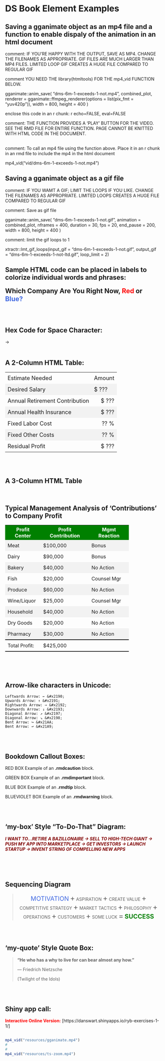 

# DS Book Element Examples


## Saving a gganimate object as an mp4 file and a function to enable dispaly of the animation in an html document

comment: IF YOU'RE HAPPY WITH THE OUTPUT, SAVE AS MP4.  CHANGE THE FILENAMES AS APPROPRIATE.  GIF FILES ARE MUCH LARGER THAN MP4 FILES.  LIMITED LOOP GIF CREATES A HUGE FILE COMPARED TO REGULAR GIF

comment YOU NEED THE library(htmltools) FOR THE mp4_vid FUNCTION BELOW.

gganimate::anim_save(
  "dms-6m-1-exceeds-1-not.mp4",
  combined_plot,
  renderer = gganimate::ffmpeg_renderer(options = list(pix_fmt = "yuv420p")),
  width = 800,
  height = 400
)


enclose this code in an r chunk:  r echo=FALSE, eval=FALSE

comment:  THE FUNCTION PROVIDES A 'PLAY' BUTTON FOR THE VIDEO.  SEE THE RMD FILE FOR ENTIRE FUNCTION.  PAGE CANNOT BE KNITTED WITH HTML CODE IN THE DOCUMENT.


<!-- mp4_vid <- function(src) { -->
<!--   htmltools::HTML( -->
<!--     paste0( -->
<!--       <video controls controlsList="nodownload"> -->
<!--         <source src="', src, '" type="video/mp4"> -->
<!--         Your browser does not support the video tag. -->
<!--       </video> -->
<!--     ) -->
<!--   ) -->
<!-- } -->


<br>
comment:  To call an mp4 file using the function above.  Place it in an r chunk in an rmd file to include the mp4 in the html document


mp4_vid("vid/dms-6m-1-exceeds-1-not.mp4")



## Saving a gganimate object as a gif file

comment:  IF YOU WAMT A GIF; LIMIT THE LOOPS IF YOU LIKE.  CHANGE THE FILENAMES AS APPROPRIATE.  LIMITED LOOPS CREATES A HUGE FILE COMPARED TO REGULAR GIF


comment:  Save as gif file

gganimate::anim_save(
  "dms-6m-1-exceeds-1-not.gif",
  animation = combined_plot,
  nframes = 400,
  duration = 30,
  fps = 20,
  end_pause = 200,
  width = 800,
  height = 400
)


comment:  limit the gif loops to 1

xtractr::lmt_gif_loops(input_gif = "dms-6m-1-exceeds-1-not.gif", output_gif = "dms-6m-1-exceeds-1-not-ltd.gif", loop_limit = 2)





##  Sample HTML code can be placed in labels to colorize individual words and phrases:  

<span style = 'font-size:16pt'><b>Which Company Are You Right Now, <span style = 'color:red;'>Red</span> or <span style = 'color:royalblue;'>Blue?</span></b></span>

<br><br>

## Hex Code for Space Character:

&#x2192;
<br><br>



## A 2-Column HTML Table:

<!-- PROMPT: -->

<!-- "Please create an HTML table with the following characteristics: -->

<!--     The table should have a width of 45vw, height set to auto, and a font size of 18px. -->
<!--     The table should consist of seven rows and two columns in each row. -->
<!--     The first row should have two cells with the classes 'b darkgreen bb bw2 al' and 'b darkgreen bb bw2 ar', containing the text 'Estimate Needed' and 'Amount' respectively. -->
<!--     The second row should have two cells with the classes 'b bg-white black al' and 'b black ar', containing the text 'Desired Salary' and '$ ???' respectively. -->
<!--     The third row should have two cells with the class 'b black', and the second cell should be right-aligned, containing the text 'Annual Retirement Contribution' and '$ ???' respectively. -->
<!--     The fourth row should have the same structure as the third row but with 'Annual Health Insurance' as the text. -->
<!--     The fifth and sixth rows should have the same structure as the third row, with 'Fixed Labor Cost' and 'Fixed Other Costs' as the text, and '?? %' in the right-aligned cells. -->
<!--     The seventh row should have the same structure as the third row, with 'Residual Profit' as the text and '$ ???' in the right-aligned cell." -->

<table style="width: 45vw; height: auto; font-size: 18px">
  <tr>
    <td class="b darkgreen bb bw2 al">Estimate Needed</td>
    <td class="b darkgreen bb bw2 ar">Amount</td>
  </tr>
  <tr>
    <td class="b bg-white black al">Desired Salary</td>
    <td class="b black ar">$ ???</td>
  </tr>
  <tr>
    <td class="b black">Annual Retirement Contribution</td>
    <td class="b black" style="text-align: right;">$ ???</td>
  </tr>
  <tr>
    <td class="b black">Annual Health Insurance</td>
    <td class="b black" style="text-align: right;">$ ???</td>
  </tr>
  <tr>
    <td class="b black">Fixed Labor Cost</td>
    <td class="b black" style="text-align: right;">?? %</td>
  </tr>
  <tr>
    <td class="b black">Fixed Other Costs</td>
    <td class="b black" style="text-align: right;">?? %</td>
  </tr>
  <tr>
    <td class="b black">Residual Profit</td>
    <td class="b black" style="text-align: right;">$ ???</td>
  </tr>
</table>
<br><br>


## A 3-Column HTML Table
<br>


<!-- PROMPT: -->

<!-- "Please create an HTML document that includes the following components: -->

<!--     A head section with a style block containing CSS rules for a table: -->
<!--         The table should have a font size of 16px, use collapsed borders, and occupy 80% of the width. -->
<!--         Table cells (td) should have left-aligned text and 8px of padding. -->
<!--         Table headers (th) should have a green background, white text, bold font-weight, and a font size of 16px. -->
<!--         Even rows (tr:nth-child(even)) should have a background color of #f2f2f2. -->
<!--         Elements with the class 'total-row' should have a top border of 2px solid black and a bottom border of 2px double black. -->

<!--     A body section with the following content: -->
<!--         An h2 heading with the text 'Typical Management Analysis of 'Contributions' to Company Profit.' -->
<!--         A table with the following structure: -->
<!--             A header row (tr) with three cells (th) titled 'Profit Center,' 'Profit Contribution,' and 'Mgmt Reaction.' -->
<!--             Eight data rows (tr) with cells (td) containing data for 'Meat,' 'Dairy,' 'Bakery,' 'Fish,' 'Produce,' 'Wine/Liquor,' 'Household,' 'Dry Goods,' and 'Pharmacy.' The 'Profit Center' column should have the corresponding category names, the 'Profit Contribution' column should have dollar amounts in the format '$XX,XXX' (e.g., '$100,000'), and the 'Mgmt Reaction' column should contain text values such as 'Bonus,' 'No Action,' or 'Counsel Mgr.' -->
<!--             A total row (tr) with a cell in the 'Profit Center' column containing 'Total Profit:', a cell in the 'Profit Contribution' column containing '$425,000', and an empty cell in the 'Mgmt Reaction' column. -->



<html>
<head>
<style>
  table {
    font-size: 16px;
    border-collapse: collapse;
    width: 80%;
  }


  td {
    text-align: left;
    padding: 8px;
  }
  
  th {
    background-color: green;
    color: white;
    font-weight: bold;
    font-size: 16px;
  }

  tr:nth-child(even) {
    background-color: #f2f2f2;
  }

  .total-row {
    border-top: 2px solid black;
    border-bottom: 2px double black;
  }
  
  
</style>
</head>
<body>

<h2>Typical Management Analysis of 'Contributions' to Company Profit</h2>

<table>
  <tr>
    <th>Profit Center</th>
    <th class="ar">Profit Contribution</th>
    <th class="ac">Mgmt Reaction</th>
  </tr>
  <tr>
    <td>Meat</td>
    <td class="ar">$100,000</td>
    <td class="ac">Bonus</td>
  </tr>
  <tr>
    <td>Dairy</td>
    <td class="ar">$90,000</td>
    <td class="ac">Bonus</td>
  </tr>
  <tr>
    <td>Bakery</td>
    <td class="ar">$40,000</td>
    <td class="ac">No Action</td>

  </tr>
  <tr>
    <td>Fish</td>
    <td class="ar">$20,000</td>
    <td class="ac">Counsel Mgr</td>
  </tr>
  <tr>
    <td>Produce</td>
    <td class="ar">$60,000</td>
    <td class="ac">No Action</td>
  </tr>
  <tr>
    <td>Wine/Liquor</td>
    <td class="ar">$25,000</td>
    <td class="ac">Counsel Mgr</td>
  </tr>
  <tr>
    <td>Household</td>
    <td class="ar">$40,000</td>
    <td class="ac">No Action</td>
  </tr>
  <tr>
    <td>Dry Goods</td>
    <td class="ar">$20,000</td>
    <td class="ac">No Action</td>
  </tr>
  <tr>
    <td>Pharmacy</td>
    <td class="ar">$30,000</td>
    <td class="ac">No Action</td>
  </tr>
  <tr class="total-row">
    <td>Total Profit:</td>
    <td class="ar">$425,000</td>
    <td></td>
  </tr>
</table>

</body>
</html>

<br><br><br>




## Arrow-like characters in Unicode:

    Leftwards Arrow: ← &#x2190;
    Upwards Arrow: ↑ &#x2191;
    Rightwards Arrow: → &#x2192;
    Downwards Arrow: ↓ &#x2193;
    Diagonal Arrow: ↗ &#x2197;
    Diagonal Arrow: ↘ &#x2198;
    Bent Arrow: ↪ &#x21AA;
    Bent Arrow: ↩ &#x21A9;
<br><br>



## Bookdown Callout Boxes:

::: {.rmdcaution}
RED BOX Example of an **.rmdcaution** block.
:::

::: {.rmdimportant}
GREEN BOX Example of an **.rmdimportant** block.
:::

::: {.rmdtip}
BLUE BOX Example of an **.rmdtip** block.
:::

::: {.rmdwarning}
BLUEVIOLET BOX Example of an **.rmdwarning** block.
:::
<br><br>



## 'my-box' Style "To-Do-That" Diagram:

<!-- PROMPT: -->

<!-- "Create an HTML span element with the following style: -->

<!--     Text color should be maroon. -->
<!--     The content of the span should be: 'I WANT TO...RETIRE A BAZILLONAIRE → SELL TO HIGH-TECH GIANT → PUSH MY APP INTO MARKETPLACE → GET INVESTORS → LAUNCH STARTUP → INVENT STRING OF COMPELLING NEW APPS'" -->


<span style="color: maroon;">***I WANT TO...RETIRE A BAZILLONAIRE &#x2192; SELL TO HIGH-TECH GIANT &#x2192; PUSH MY APP INTO MARKETPLACE &#x2192; GET INVESTORS &#x2192; LAUNCH STARTUP &#x2192; INVENT STRING OF COMPELLING NEW APPS***</span>

<br><br><br>



## Sequencing Diagram

<!-- PROMPT: -->

<!-- "Create an HTML block with the following components: -->

<!--     A blockquote with the class 'my-box' and centered text. -->
<!--     Inside the blockquote, a series of spans with the following styles: -->
<!--         The text 'MOTIVATION' in royalblue with a font size of 20px. -->
<!--         A plus sign (+) with a font size of 24px. -->
<!--         The text 'ASPIRATION' with a font size of 14px. -->
<!--         Repeat the pattern of a plus sign and text for the following phrases: 'CREATE VALUE', 'COMPETITIVE STRATEGY', 'MARKET TACTICS', 'PHILOSOPHY', 'OPERATIONS', 'CUSTOMERS', and 'SOME LUCK'. -->
<!--         An equal sign (=) with a font size of 24px. -->
<!--         The text 'SUCCESS' in green with a font size of 20px. -->


<blockquote class="my-box" style="text-align: center;">
<p>
    <span style="color: royalblue; font-size: 20px">MOTIVATION</span>
    <span style="font-size: 24px;">&plus;</span>
    <span style="font-size: 14px">ASPIRATION</span>
    <span style="font-size: 24px;">&plus;</span>
    <span style="font-size: 14px">CREATE VALUE</span>
    <span style="font-size: 24px;">&plus;</span>
    <span style="font-size: 14px;">COMPETITIVE STRATEGY </span>
    <span style="font-size: 24px;">&plus;</span>
    <span style="font-size: 14px;">MARKET TACTICS</span>
    <span style="font-size: 24px;">&plus;</span>
    <span style="font-size: 14px;">PHILOSOPHY</span>
    <span style="font-size: 24px;">&plus;</span>
    <span style="font-size: 14px;">OPERATIONS</span>
    <span style="font-size: 24px;">&plus;</span>
    <span style="font-size: 14px;">CUSTOMERS</span>
    <span style="font-size: 24px;">&plus;</span>
    <span style="font-size: 14px;">SOME LUCK</span>
    <span style="font-size: 24px;">=</span>
    <strong><span style="color: green; font-size: 20px">SUCCESS</span></strong>
  </p>
</blockquote>  
<br><br>





## 'my-quote' Style Quote Box:

<!-- PROMPT: -->

<!--     create a blockquote with the class 'my-quote' containing the following content: -->
<!--         The text 'He who has a why to live for can bear almost any how.' in strong tags. -->
<!--         The author 'Friedrich Nietzsche' in a paragraph with the class 'quote-author'. -->
<!--         The description '(Twilight of the Idols)' in a paragraph with the class 'quote-description'." -->



<blockquote class="my-quote">
  <p><strong>"He who has a why to live for can bear almost any how."</strong></p>
  <p class="quote-author">          — Friedrich Nietzsche</p>
  <p class="quote-description">(Twilight of the Idols)</p>
</blockquote>
<br><br>




## Shiny app call:

<span style="color: red;">**Interactive Online Version:**</span>  [https://danswart.shinyapps.io/ryb-exercises-1-1/]
<br><br>



```r

mp4_vid("resources/gganimate.mp4")
# 
# 
mp4_vid("resources/ts-zoom.mp4")

```


